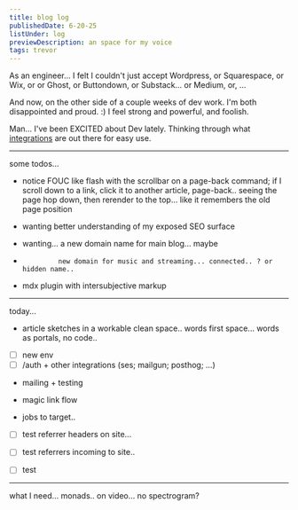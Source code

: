 ```yaml
---
title: blog log
publishedDate: 6-20-25
listUnder: log
previewDescription: an space for my voice
tags: trevor
---
```


As an engineer... 
I felt I couldn't just accept Wordpress, or Squarespace, or Wix, or
or Ghost, or Buttondown, or Substack...
or Medium, or, ...

And now, on the other side of a couple weeks of dev work.
I'm both disappointed and proud. :)
I feel strong and powerful, and foolish. 




Man...
I've been EXCITED about Dev lately. 
Thinking through what [integrations](/posts/the-configuration-thicket) are out there for easy use.


____
some todos...
- notice FOUC like flash with the scrollbar on a page-back command; if I scroll down to a link, click it to another article, page-back..
  seeing the page hop down, then rerender to the top... like it remembers the old page position
- wanting better understanding of my exposed SEO surface


- wanting... a new domain name for main blog... maybe
-              new domain for music and streaming... connected.. ? or hidden name..

- mdx plugin with intersubjective markup


_____
today... 
- article sketches in a workable clean space.. words first space... words as portals, no code..
- [ ] new env
- [ ] /auth + other integrations (ses; mailgun; posthog; ...)
- mailing + testing
- magic link flow

- jobs to target.. 

- [ ] test referrer headers on site... 
- [ ] test referrers incoming to site..
- [ ] test 


_____
what I need...
monads.. on video...
no spectrogram?
